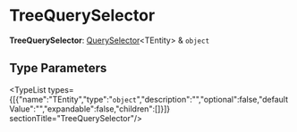 
# TreeQuerySelector

 **TreeQuerySelector**: [QuerySelector](types.CommonTypes.QuerySelector.mdx)&#60;TEntity&#62; & `object`

## Type Parameters

<TypeList types={[{"name":"TEntity","type":"`object`","description":"","optional":false,"defaultValue":"","expandable":false,"children":[]}]}  sectionTitle="TreeQuerySelector"/>
